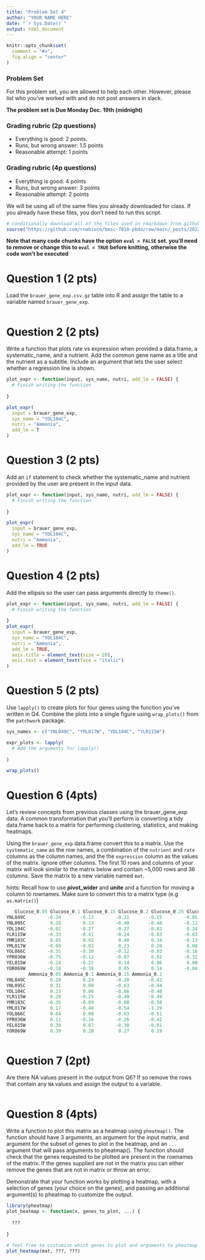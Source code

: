 ```yaml
---
title: "Problem Set 4"
author: "YOUR NAME HERE"
date: "`r Sys.Date()`"
output: html_document
---
```


```r
knitr::opts_chunk$set(
  comment = "#>",
  fig.align = "center"
)
```

### Problem Set

For this problem set, you are allowed to help each other. However, please list who you've worked with and do not post answers in slack. 

**The problem set is Due Monday Dec. 19th (midnight)**

### Grading rubric (2p questions)

- Everything is good: 2 points.
- Runs, but wrong answer: 1.5 points
- Reasonable attempt: 1 points

### Grading rubric (4p questions)

- Everything is good: 4 points
- Runs, but wrong answer: 3 points
- Reasonable attempt: 2 points


We will be using all of the same files you already downloaded for class. If you already have these files, you don't need to run this script.

```r
# conditionally download all of the files used in rmarkdown from github 
source("https://github.com/rnabioco/bmsc-7810-pbda/raw/main/_posts/2022-12-05-class-10-programming-in-r-part-1/download-files.R")
```


**Note that many code chunks have the option `eval = FALSE` set. you'll need to remove or change this to `eval = TRUE` before knitting, otherwise the code won't be executed**

# Question 1 (2 pts)

Load the `brauer_gene_exp.csv.gz` table into R and assign the table to a variable named `brauer_gene_exp`.

```r

```

# Question 2 (2 pts)

Write a function that plots rate vs expression when provided a data.frame, a systematic_name, and a nutrient. Add the common gene name as a title and the nutrient as a subtitle. Include an argument that lets the user select whether a regression line is shown.  

```r
plot_expr <- function(input, sys_name, nutri, add_lm = FALSE) {
  # Finish writing the function
  
}

plot_expr(
  input = brauer_gene_exp, 
  sys_name = "YDL104C",
  nutri = "Ammonia",
  add_lm = T
)
```

# Question 3 (2 pts)

Add an `if` statement to check whether the systematic_name and nutrient provided by the user are present in the input data.

```r
plot_expr <- function(input, sys_name, nutri, add_lm = FALSE) {
  # Finish writing the function
  
}

plot_expr(
  input = brauer_gene_exp, 
  sys_name = "YDL104C",
  nutri = "Ammonia",
  add_lm = TRUE
)
```

# Question 4 (2 pts)

Add the ellipsis so the user can pass arguments directly to `theme()`. 

```r
plot_expr <- function(input, sys_name, nutri, add_lm = FALSE) {
  # Finish writing the function
  
}
plot_expr(
  input = brauer_gene_exp, 
  sys_name = "YDL104C",
  nutri = "Ammonia",
  add_lm = TRUE,
  axis.title = element_text(size = 20),
  axis.text = element_text(face = "italic")
)
```


# Question 5 (2 pts)

Use `lapply()` to create plots for four genes using the function you've written in Q4. Combine the plots into a single figure using `wrap_plots()` from the `patchwork` package. 

```r

sys_names <- c("YNL049C", "YML017W", "YDL104C", "YLR115W")

expr_plots <- lapply(
  # Add the arguments for lapply()
  
)

wrap_plots() 
```

# Question 6 (4pts)

Let's review concepts from previous classes using the brauer_gene_exp data. A common transformation that you'll perform is converting a tidy data.frame back to a matrix for performing clustering, statistics, and making heatmaps. 

Using the `brauer_gene_exp` data.frame convert this to a matrix. Use the `systematic_name` as the row names, a combination of the `nutrient` and `rate` columns as the column names, and the the `expression` column as the values of the matrix. Ignore other columns. The first 10 rows and columns of your matrix will look similar to the matrix below and contain ~5,000 rows and 36 columns. Save the matrix to a new variable named `mat`.

hints: Recall how to use __pivot_wider__ and __unite__ and a function for moving a column to rownames. Make sure to convert this to a matrix type (e.g `as.matrix()`)

```r
   Glucose_0.05 Glucose_0.1 Glucose_0.15 Glucose_0.2 Glucose_0.25 Glucose_0.3
YNL049C        -0.24       -0.13        -0.21       -0.15        -0.05       -0.05
YNL095C         0.28        0.13        -0.40       -0.48        -0.11        0.17
YDL104C        -0.02       -0.27        -0.27       -0.02         0.24        0.25
YLR115W        -0.33       -0.41        -0.24       -0.03        -0.03        0.00
YMR183C         0.05        0.02         0.40        0.34        -0.13       -0.14
YML017W        -0.69       -0.03         0.23        0.20         0.00       -0.27
YOL066C        -0.55       -0.30        -0.12       -0.03        -0.16       -0.11
YPR036W        -0.75       -0.12        -0.07        0.02        -0.32       -0.41
YEL015W        -0.24       -0.22         0.14        0.06         0.00       -0.13
YOR069W        -0.16       -0.38         0.05        0.14        -0.04       -0.01
        Ammonia_0.05 Ammonia_0.1 Ammonia_0.15 Ammonia_0.2
YNL049C         0.20        0.24        -0.20       -0.42
YNL095C         0.31        0.00        -0.63       -0.44
YDL104C         0.23        0.06        -0.66       -0.40
YLR115W         0.20       -0.25        -0.49       -0.49
YMR183C        -0.35       -0.09        -0.08       -0.58
YML017W         0.17       -0.40        -0.54       -1.19
YOL066C         0.04        0.00        -0.63       -0.51
YPR036W         0.11       -0.16        -0.26       -0.42
YEL015W         0.30        0.07        -0.30       -0.01
YOR069W         0.39        0.20         0.27        0.19
```

```r

```


# Question 7 (2pt)

Are there NA values present in the output from Q6? If so remove the rows that contain any `NA` values and assign the output to a variable.

```r

```

# Question 8 (4pts)

Write a function to plot this matrix as a heatmap using `pheatmap()`. The function should have 3 arguments,
an argument for the input matrix, and argument for the subset of genes to plot in the heatmap, 
and an `...` argument that will pass arguments to pheatmap(). The function should check that the genes requested to be plotted are present in the rownames of the matrix. If the genes supplied are not in the matrix you can either remove the genes that are not in matrix or throw an error.  

Demonstrate that your function works by plotting a heatmap, with a selection of genes (your choice on the genes), and passing an additional argument(s) to pheatmap to customize the output. 


```r
library(pheatmap)
plot_heatmap <- function(x, genes_to_plot, ...) {
  
  ???
    
}
```

```r
# feel free to customize which genes to plot and arguments to pheatmap
plot_heatmap(mat, ???, ???)
```


